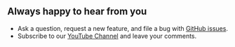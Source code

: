 
## Always happy to hear from you

- Ask a question, request a new feature, and file a bug with [GitHub issues](https://github.com/volkovlabs/business-media/issues).
- Subscribe to our [YouTube Channel](https://youtube.com/@volkovlabs) and leave your comments.

<Enterprise />
